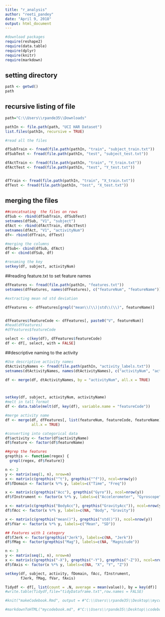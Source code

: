 ---
title: "r_analysis"
author: "reeti_pandey"
date: "April 9, 2018"
output: html_document
---

```{r #basic loading library }

#download packages
require(reshape2)
require(data.table)
require(dplyr)
require(knitr)
require(markdown)

```

## setting directory


```{r }
path <- getwd()
path
```

## recursive listing of file



```{r}
path="C:\\Users\\rpande35\\Downloads"

pathIn <- file.path(path, "UCI HAR Dataset")
list.files(pathIn, recursive = TRUE)

```


```{r}
#read all the files

dfSubTrain <- fread(file.path(pathIn, "train", "subject_train.txt"))
dfSubTest <- fread(file.path(pathIn, "test", "subject_test.txt"))

dfActTrain <- fread(file.path(pathIn, "train", "Y_train.txt"))
dfActTest <- fread(file.path(pathIn, "test", "Y_test.txt"))


dfTrain <- fread(file.path(pathIn, "train", "X_train.txt"))
dfTest <- fread(file.path(pathIn, "test", "X_test.txt"))

```

## merging  the files
```{r}
##concatnating  the files on rows
dfSub <- rbind(dfSubTrain, dfSubTest)
setnames(dfSub, "V1", "subject")
dfAct <- rbind(dfActTrain, dfActTest)
setnames(dfAct, "V1", "activityNum")
df<- rbind(dfTrain, dfTest)

#merging the columns
dfSub<- cbind(dfSub, dfAct)
df <- cbind(dfSub, df)

#renaming the key
setkey(df, subject, activityNum)

```


##reading feature.txt to set feature names
```{r}
dfFeatures <- fread(file.path(pathIn, "features.txt"))
setnames(dfFeatures, names(dfFeatures), c("featureNum", "featureName"))

#extracting mean nd std deviation

dfFeatures <- dfFeatures[grepl("mean\\(\\)|std\\(\\)", featureName)]


dfFeatures$featureCode <- dfFeatures[, paste0("V", featureNum)]
#head(dfFeatures)
#dfFeatures$featureCode

select <- c(key(df), dfFeatures$featureCode)
df <- df[, select, with = FALSE]


```


##descriptive naming to the activity
```{r}
#Use descriptive activity names
dtActivityNames <- fread(file.path(pathIn, "activity_labels.txt"))
setnames(dtActivityNames, names(dtActivityNames), c("activityNum", "activityName"))

df <- merge(df, dtActivityNames, by = "activityNum", all.x = TRUE)



setkey(df, subject, activityNum, activityName)
#melt in tall format
df <- data.table(melt(df, key(df), variable.name = "featureCode"))

#merge activity name
df <- merge(df, dfFeatures[, list(featureNum, featureCode, featureName)], by = "featureCode", 
            all.x = TRUE)


```

```{r}
#converting into categorical data
df$activity <- factor(df$activityName)
df$feature <- factor(df$featureName)

```

```{r}
##grep the features
grepthis <- function(regex) {
  grepl(regex, df$feature)}

```

```{r}
n <- 2
y <- matrix(seq(1, n), nrow=n)
x <- matrix(c(grepthis("^t"), grepthis("^f")), ncol=nrow(y))
df$fDomain <- factor(x %*% y, labels=c("Time", "Freq"))

```

```{r}
x <- matrix(c(grepthis("Acc"), grepthis("Gyro")), ncol=nrow(y))
df$fInstrument <- factor(x %*% y, labels=c("Accelerometer", "Gyroscope"))


```

```{r}
x <- matrix(c(grepthis("BodyAcc"), grepthis("GravityAcc")), ncol=nrow(y))
df$fAcc <- factor(x %*% y, labels=c(NA, "Body", "Gravity"))

```

```{r}
x <- matrix(c(grepthis("mean()"), grepthis("std()")), ncol=nrow(y))
df$fVar <- factor(x %*% y, labels=c("Mean", "SD"))


```

```{r}
## Features with 1 category
df$fJerk <- factor(grepthis("Jerk"), labels=c(NA, "Jerk"))
df$fMag <- factor(grepthis("Mag"), labels=c(NA, "Magnitude"))
```

```{r}
n <- 3
y <- matrix(seq(1, n), nrow=n)
x <- matrix(c(grepthis("-X"), grepthis("-Y"), grepthis("-Z")), ncol=nrow(y))
df$fAxis <- factor(x %*% y, labels=c(NA, "X", "Y", "Z"))


```


```{r}
setkey(df, subject, activity, fDomain, fAcc, fInstrument, 
       fJerk, fMag, fVar, fAxis)


```

```{r}
Tidydf <- df[, list(count = .N, average = mean(value)), by = key(df)]
#write.table(Tidydf,file="tidyDataframe.txt",row.names = FALSE)
```

```{r}
#knit("makeCodebook.Rmd", output = #"C:\\Users\\rpande35\\Desktop\\mycodebook.md", encoding = #"ISO8859-1", quiet = TRUE)

```

```{r}
#markdownToHTML("mycodebook.md", #"C:\\Users\\rpande35\\Desktop\\codebook.html")

```

